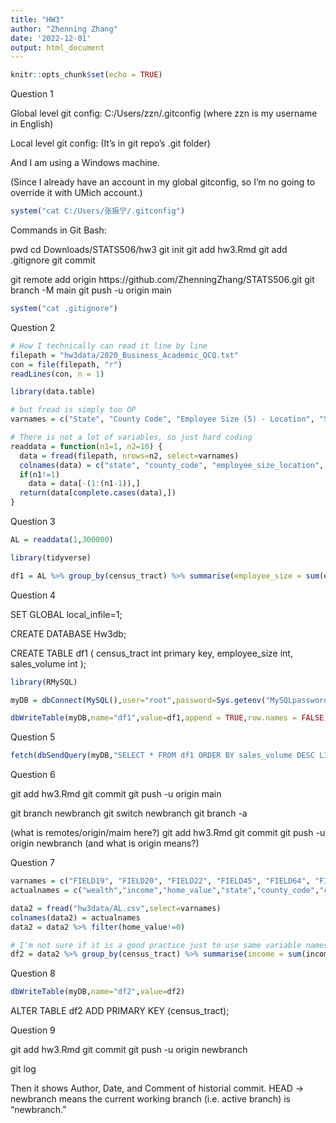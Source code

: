 ```yaml
---
title: "HW3"
author: "Zhenning Zhang"
date: '2022-12-01'
output: html_document
---
```


```r
knitr::opts_chunk$set(echo = TRUE)
```

Question 1

Global level git config:
C:/Users/zzn/.gitconfig
(where zzn is my username in English)

Local level git config:
(It's in git repo's .git folder)

And I am using a Windows machine.

(Since I already have an account in my global gitconfig, so I'm no going to override it with UMich account.)

```r
system("cat C:/Users/张振宁/.gitconfig")
```

Commands in Git Bash:

pwd
cd Downloads/STATS506/hw3
git init
git add hw3.Rmd
git add .gitignore
git commit

git remote add origin https://github.com/ZhenningZhang/STATS506.git
git branch -M main
git push -u origin main

```r
system("cat .gitignore")
```

Question 2

```r
# How I technically can read it line by line
filepath = "hw3data/2020_Business_Academic_QCQ.txt"
con = file(filepath, "r")
readLines(con, n = 1)
```

```r
library(data.table)

# but fread is simply too OP
varnames = c("State", "County Code", "Employee Size (5) - Location", "Sales Volume (9) - Location", "Census Tract")

# There is not a lot of variables, so just hard coding
readdata = function(n1=1, n2=10) {
  data = fread(filepath, nrows=n2, select=varnames)
  colnames(data) = c("state", "county_code", "employee_size_location", "sales_volume_location", "census_tract")
  if(n1!=1)
    data = data[-(1:(n1-1)),]
  return(data[complete.cases(data),])
}
```

Question 3

```r
AL = readdata(1,300000)

library(tidyverse)

df1 = AL %>% group_by(census_tract) %>% summarise(employee_size = sum(employee_size_location), sales_volume = sum(sales_volume_location)) 
```

Question 4

SET GLOBAL local_infile=1;

CREATE DATABASE Hw3db;

CREATE TABLE df1 (
	census_tract int primary key,
    employee_size int,
    sales_volume int
);

```r
library(RMySQL)

myDB = dbConnect(MySQL(),user="root",password=Sys.getenv("MySQLpassword"),host="localhost",port=3306,db="Hw3db")

dbWriteTable(myDB,name="df1",value=df1,append = TRUE,row.names = FALSE)
```

Question 5

```r
fetch(dbSendQuery(myDB,"SELECT * FROM df1 ORDER BY sales_volume DESC LIMIT 10"))
```

Question 6

git add hw3.Rmd
git commit
git push -u origin main

git branch newbranch
git switch newbranch
git branch -a

(what is remotes/origin/maim here?)
git add hw3.Rmd
git commit
git push -u origin newbranch
(and what is origin means?)


Question 7

```r
varnames = c("FIELD19", "FIELD20", "FIELD22", "FIELD45", "FIELD64", "FIELD65")
actualnames = c("wealth","income","home_value","state","county_code","census_tract")

data2 = fread("hw3data/AL.csv",select=varnames)
colnames(data2) = actualnames
data2 = data2 %>% filter(home_value!=0)
```

```r
# I'm not sure if it is a good practice just to use same variable names
df2 = data2 %>% group_by(census_tract) %>% summarise(income = sum(income), wealth = sum(wealth), home_value = sum(home_value))
```

Question 8

```r
dbWriteTable(myDB,name="df2",value=df2)
```

ALTER TABLE df2
ADD PRIMARY KEY (census_tract);

Question 9

git add hw3.Rmd
git commit
git push -u origin newbranch

git log

Then it shows Author, Date, and Comment of historial commit.
HEAD -> newbranch means the current working branch (i.e. active branch) is "newbranch."







